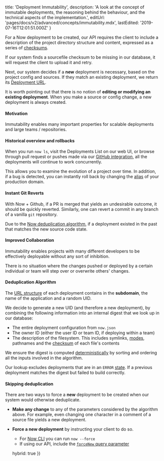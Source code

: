
  title: 'Deployment Immutability',
  description:
    'A look at the concept of immutable deployments, the reasoning behind the behaviour, and the technical aspects of the implementation.',
  editUrl: 'pages/docs/v2/advanced/concepts/immutability.mdx',
  lastEdited: '2019-07-16T12:01:51.000Z'
}

For a Now deployment to be created, our API requires the client to include a description of the project directory structure and content, expressed as a series of [checksums](https://en.wikipedia.org/wiki/Checksum).

If our system finds a sourcefile checksum to be missing in our database, it will request the client to upload it and retry.

Next, our system decides if a **new** deployment is necessary, based on the project config and sources. If they match an existing deployment, we return its [Deployment URL](/docs/v2/deployments/concepts/urls).

It is worth pointing out that there is no notion of **editing or modifying an existing deployment**. When you make a source or config change, a new deployment is always created.

#### Motivation

Immutability enables many important properties for scalable deployments and large teams / repositories.

#### Historical overview and rollbacks

When you run `now ls`, visit the Deployments List on our web UI, or browse through pull request or pushes made via our [GitHub integration](/docs/v2/integrations/now-for-github), all the deployments will continue to work concurrently.

This allows you to examine the evolution of a project over time. In addition, if a bug is detected, you can instantly roll back by changing the [alias](/docs/v2/custom-domains#aliasing-a-project) of your production domain.

#### Instant Git Reverts

With Now + Github, if a PR is merged that yields an undesirable outcome, it should be quickly reverted. Similarly, one can revert a commit in any branch of a vanilla `git` repository.

Due to the [Now deduplication algorithm](#deduplication-algorithm), if a deployment existed in the past that matches the new source code state.

#### Improved Collaboration

Immutability enables projects with many different developers to be effectively deployable without any sort of inhibition.

There is no situation where the changes pushed or deployed by a certain individual or team will step over or overwrite others' changes.

#### Deduplication Algorithm

The [URL structure](/docs/v2/deployments/concepts/urls) of each deployment contains in the **subdomain**, the name of the application and a random UID.

We decide to generate a new UID (and therefore a new deployment), by combining the following information into an internal digest that we look up in our database:

- The entire deployment configuration from `now.json`
- The owner ID (either the user ID or team ID, if deploying within a team)
- The description of the filesystem. This includes symlinks, [modes](<https://en.wikipedia.org/wiki/Modes_(Unix)>), pathnames and the [checksum](https://en.wikipedia.org/wiki/Checksum) of each file's contents

We ensure the digest is computed [deterministically](https://en.wikipedia.org/wiki/Deterministic_algorithm) by sorting and ordering all the inputs involved in the algorithm.

Our lookup excludes deployments that are in an `ERROR` [state](/docs/v2/deployments/concepts/lifecycle). If a previous deployment matches the digest but failed to build correctly.

#### Skipping deduplication

There are two ways to force a **new** deployment to be created when our system would otherwise deduplicate.

- **Make any change** to any of the parameters considered by the algorithm above. For example, even changing one character in a comment of a source file yields a new deployment.
- **Force a new deployment** by instructing your client to do so.
  - For [Now CLI](/docs/v2/getting-started/installation#now-cli) you can run `now --force`
  - If using our API, include the [`forceNew` query parameter](/docs/api/v2#endpoints/deployments/create-a-new-deployment)

  hybrid: true
})
